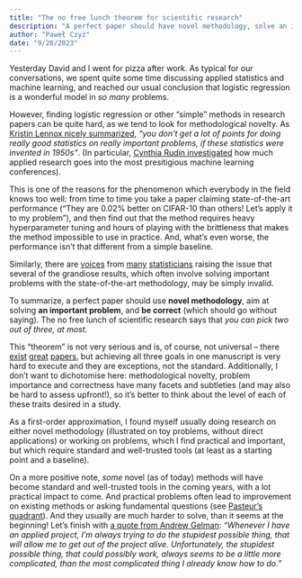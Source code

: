 ```yaml
---
title: "The no free lunch theorem for scientific research"
description: "A perfect paper should have novel methodology, solve an important problem, and be correct. In practice, the no free lunch theorem says that at most two of these are possible."
author: "Paweł Czyż"
date: "9/28/2023"
---
```


Yesterday David and I went for pizza after work.
As typical for our conversations, we spent quite some time discussing applied statistics and machine learning, and reached our usual conclusion that logistic regression is a wonderful model in *so many* problems.

However, finding logistic regression or other "simple" methods in research papers can be quite hard, as we tend to look for methodological novelty.
As [Kristin Lennox nicely summarized](https://youtu.be/be2wuOaglFY?feature=shared&t=565), *"you don't get a lot of points for doing really good statistics on really important problems, if these statistics were invented in 1950s"*. (In particular, [Cynthia Rudin investigated](https://youtu.be/XZUZ87wfq70?feature=shared) how much applied research goes into the most presitigious machine learning conferences).

This is one of the reasons for the phenomenon which everybody in the field knows too well: from time to time you take a paper claiming state-of-the-art performance ("They are 0.02% better on CIFAR-10 than others! Let's apply it to my problem"), and then find out that the method requires heavy hyperparameter tuning and hours of playing with the brittleness that makes the method impossible to use in practice.
And, what's even worse, the performance isn't that different from a simple baseline.

Similarly, there are [voices](https://darrendahly.github.io/post/cluster/) from [many](https://elevanth.org/blog/2021/06/15/regression-fire-and-dangerous-things-1-3/) [statisticians](https://www.fharrell.com/post/badb/) raising the issue that several of the grandiose results, which often involve solving important problems with the state-of-the-art methodology, may be simply invalid.

To summarize, a perfect paper should use **novel methodology**, aim at solving **an important problem**, and **be correct** (which should go without saying).
The no free lunch of scientific research says that *you can pick two out of three, at most*.

This "theorem" is not very serious and is, of course, not universal – there [exist](https://arxiv.org/abs/2011.13456) [great](https://arxiv.org/abs/1312.6114) [papers](https://doi.org/10.1038/s41586-021-03819-2), but achieving all three goals in one manuscript is very hard to execute and they are exceptions, not the standard.
Additionally, I don't want to dichotomise here: methodological novelty, problem importance and correctness have many facets and subtleties (and may also be hard to assess upfront!), so it's better to think about the level of each of these traits desired in a study.

As a first-order approximation, I found myself usually doing research on either novel methodology (illustrated on toy problems, without direct applications) or working on problems, which I find practical and important, but which require standard and well-trusted tools (at least as a starting point and a baseline).

On a more positive note, *some* novel (as of today) methods will have become standard and well-trusted tools in the coming years, with a lot practical impact to come.
And practical problems often lead to improvement on existing methods or asking fundamental questions (see [Pasteur's quadrant](https://en.wikipedia.org/wiki/Pasteur%27s_quadrant)).
And they usually are much harder to solve, than it seems at the beginning!
Let's finish with [a quote from Andrew Gelman](https://youtu.be/T1gYvX5c2sM?feature=shared): *"Whenever I have an applied project, I'm always trying to do the stupidest possible thing, that will allow me to get out of the project alive. Unfortunately, the stupidest possible thing, that could possibly work, always seems to be a little more complicated, than the most complicated thing I already know how to do."*